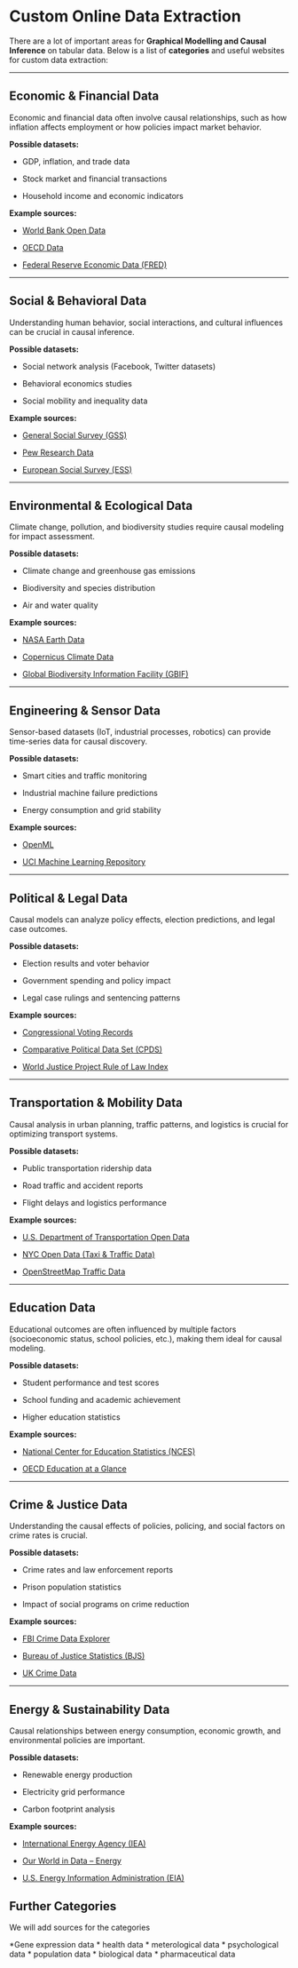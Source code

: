 # Custom Online Data Extraction

There are a lot of important areas for **Graphical Modelling and Causal Inference** on tabular data. Below is a list of **categories** and useful websites for custom data extraction:

------------------------------------------------------------------------

## **Economic & Financial Data**

Economic and financial data often involve causal relationships, such as how inflation affects employment or how policies impact market behavior.

**Possible datasets:**

-   GDP, inflation, and trade data

-   Stock market and financial transactions

-   Household income and economic indicators

**Example sources:**

-   [World Bank Open Data](https://data.worldbank.org/)

-   [OECD Data](https://www.oecd.org/en/data.html)

-   [Federal Reserve Economic Data (FRED)](https://fred.stlouisfed.org/)

------------------------------------------------------------------------

## **Social & Behavioral Data**

Understanding human behavior, social interactions, and cultural influences can be crucial in causal inference.

**Possible datasets:**

-   Social network analysis (Facebook, Twitter datasets)

-   Behavioral economics studies

-   Social mobility and inequality data

**Example sources:**

-   [General Social Survey (GSS)](https://gss.norc.org/)

-   [Pew Research Data](https://www.pewresearch.org/)

-   [European Social Survey (ESS)](https://www.europeansocialsurvey.org/)

------------------------------------------------------------------------

## **Environmental & Ecological Data**

Climate change, pollution, and biodiversity studies require causal modeling for impact assessment.

**Possible datasets:**

-   Climate change and greenhouse gas emissions

-   Biodiversity and species distribution

-   Air and water quality

**Example sources:**

-   [NASA Earth Data](https://earthdata.nasa.gov/)

-   [Copernicus Climate Data](https://cds.climate.copernicus.eu/)

-   [Global Biodiversity Information Facility (GBIF)](https://www.gbif.org/)

------------------------------------------------------------------------

## **Engineering & Sensor Data**

Sensor-based datasets (IoT, industrial processes, robotics) can provide time-series data for causal discovery.

**Possible datasets:**

-   Smart cities and traffic monitoring

-   Industrial machine failure predictions

-   Energy consumption and grid stability

**Example sources:**

-   [OpenML](https://www.openml.org/)

-   [UCI Machine Learning Repository](https://archive.ics.uci.edu/ml/index.php)

------------------------------------------------------------------------

## **Political & Legal Data**

Causal models can analyze policy effects, election predictions, and legal case outcomes.

**Possible datasets:**

-   Election results and voter behavior

-   Government spending and policy impact

-   Legal case rulings and sentencing patterns

**Example sources:**

-   [Congressional Voting Records](https://www.govtrack.us/)

-   [Comparative Political Data Set (CPDS)](https://www.cpds-data.org/)

-   [World Justice Project Rule of Law Index](https://worldjusticeproject.org/)

------------------------------------------------------------------------

## **Transportation & Mobility Data**

Causal analysis in urban planning, traffic patterns, and logistics is crucial for optimizing transport systems.

**Possible datasets:**

-   Public transportation ridership data

-   Road traffic and accident reports

-   Flight delays and logistics performance

**Example sources:**

-   [U.S. Department of Transportation Open Data](https://data.transportation.gov/)

-   [NYC Open Data (Taxi & Traffic Data)](https://data.cityofnewyork.us/Transportation/Taxi/mch6-rqy4)

-   [OpenStreetMap Traffic Data](https://www.openstreetmap.org/)

------------------------------------------------------------------------

## **Education Data**

Educational outcomes are often influenced by multiple factors (socioeconomic status, school policies, etc.), making them ideal for causal modeling.

**Possible datasets:**

-   Student performance and test scores

-   School funding and academic achievement

-   Higher education statistics

**Example sources:**

-   [National Center for Education Statistics (NCES)](https://nces.ed.gov/)

-   [OECD Education at a Glance](https://www.oecd.org/en/publications/education-at-a-glance-2024_c00cad36-en.html)

------------------------------------------------------------------------

## **Crime & Justice Data**

Understanding the causal effects of policies, policing, and social factors on crime rates is crucial.

**Possible datasets:**

-   Crime rates and law enforcement reports

-   Prison population statistics

-   Impact of social programs on crime reduction

**Example sources:**

-   [FBI Crime Data Explorer](https://cde.ucr.cjis.gov/)

-   [Bureau of Justice Statistics (BJS)](https://bjs.ojp.gov/)

-   [UK Crime Data](https://data.police.uk/)

------------------------------------------------------------------------

## **Energy & Sustainability Data**

Causal relationships between energy consumption, economic growth, and environmental policies are important.

**Possible datasets:**

-   Renewable energy production

-   Electricity grid performance

-   Carbon footprint analysis

**Example sources:**

-   [International Energy Agency (IEA)](https://www.iea.org/data-and-statistics)

-   [Our World in Data – Energy](https://ourworldindata.org/energy)

-   [U.S. Energy Information Administration (EIA)](https://www.eia.gov/)

## Further Categories

We will add sources for the categories

\*Gene expression data
\* health data
\* meterological data
\* psychological data
\* population data
\* biological data
\* pharmaceutical data
